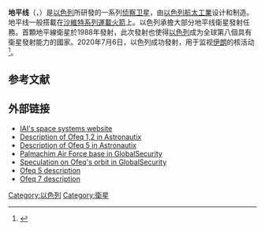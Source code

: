 {{Infobox spacecraft class
<!--Image-->
| image        = Shavit Ofek7a.jpg
| caption      = 搭載{{en-link|地平線7號|Ofek-7}}的[[沙維特系列運載火箭|沙維特系列運載火箭]]正在發射

<!--General Information-->
| name         = 地平線<br>Ofeq
| manufacturer = [[以色列航太工業|以色列航太工業]]
| country      = [[以色列|以色列]]
| applications = 
| orbits       = [[近地轨道|近地轨道]]
| operator     = [[以色列國防部|以色列國防部]]

<!--Production-->
| status       = 服役中
| built        = 11
| launched     = 11
| first        = 1988年9月19日（{{en-link|地平線1號|Ofek-1}}）
| last         = 2020年7月6日（{{en-link|地平線16號|Ofek-16}}）
}}
'''地平线'''（{{lang-en|Ofeq}}，{{lang-he|אופק}}）是[[以色列|以色列]]所研發的一系列[[间谍卫星|侦察卫星]]，由[[以色列航太工業|以色列航太工業]]设计和制造。地平线一般搭載在[[沙維特系列運載火箭|沙維特系列運載火箭]]上。以色列{{en-link|帕勒马希姆空军基地|Palmachim Airbase}}承擔大部分地平线衛星發射任務。首顆地平線衛星於1988年發射，此次發射也使得[[以色列|以色列]]成为全球第八個具有衛星發射能力的國家。2020年7月6日，以色列成功發射{{en-link|地平線16號|Ofek-16}}，用于监视[[伊朗|伊朗]]的核活动<ref>{{Cite web|title=以色列升空新间谍卫星盯梢伊朗|url=http://www.bjd.com.cn/a/202007/07/WS5f03fa90e4b00aba04d255f5.html|accessdate=|author=新華社|date=|format=|publisher=|language=|archive-date=2020-08-21|archive-url=https://web.archive.org/web/20200821002300/http://www.bjd.com.cn/a/202007/07/WS5f03fa90e4b00aba04d255f5.html|dead-url=no}}</ref>。

== 参考文献 ==
{{Reflist}}

== 外部链接 ==

* [http://www.iai.co.il/Default.aspx?FolderID=14467&lang=EN IAI's space systems website]{{Wayback|url=http://www.iai.co.il/Default.aspx?FolderID=14467&lang=EN |date=20181215172649 }}
* [https://web.archive.org/web/20050217003206/http://www.astronautix.com/craft/ofeq12.htm Description of Ofeq 1,2 in Astronautix]
* [https://web.archive.org/web/20050214223521/http://astronautix.com/craft/ofeq5.htm Description of Ofeq 5 in Astronautix]
* [http://www.globalsecurity.org/military/world/israel/palmachim.htm Palmachim Air Force base in GlobalSecurity]{{Wayback|url=http://www.globalsecurity.org/military/world/israel/palmachim.htm |date=20200527035409 }}
* [http://www.globalsecurity.org/space/library/news/1995/at_950415.htm Speculation on Ofeq's orbit in GlobalSecurity]{{Wayback|url=http://www.globalsecurity.org/space/library/news/1995/at_950415.htm |date=20160304093248 }}
* [https://web.archive.org/web/20070129110050/http://www.israeli-weapons.com/weapons/space/ofeq-5/OFEQ-5.html Ofeq 5 description]
* [https://web.archive.org/web/20070309141526/http://israeli-weapons.com/weapons/space/ofeq/OFEQ.html Ofeq 7 description]

[[Category:以色列|Category:以色列]]
[[Category:衛星|Category:衛星]]